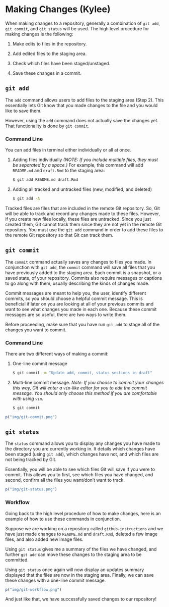 # Making Changes (Kylee) {#making-changes}

When making changes to a repository, generally a combination of `git add`, `git commit`, and `git status` will be used. The high level procedure for making changes is the following:

  1. Make edits to files in the repository.

  2. Add edited files to the staging area.

  3. Check which files have been staged/unstaged.

  4. Save these changes in a commit.

## `git add`

The `add` command allows users to add files to the staging area (Step 2). This essentially lets Git know that you made changes to the file and you would like to save them.

However, using the `add` command does not actually save the changes yet. That functionality is done by `git commit`.

### Command Line

You can add files in terminal either individually or all at once.

(1) Adding files individually _(NOTE: If you include multiple files, they must be separated by a space.)_ For example, this command will add `README.md` and `draft.Rmd` to the staging area:

    ```bash
    $ git add README.md draft.Rmd
    ```


(2) Adding all tracked and untracked files (new, modified, and deleted)

    ```bash
    $ git add -A
    ```

Tracked files are files that are included in the remote Git repository. So, Git will be able to track and record any changes made to these files. However, if you create new files locally, these files are untracked. Since you just created them, Git cannot track them since they are not yet in the remote Git repository. You must use the `git add` command in order to add these files to the remote Git repository so that Git can track them.


## `git commit`

The `commit` command actually saves any changes to files you made. In conjunction with `git add`, the `commit` command will save all files that you have previously added to the staging area. Each commit is a snapshot, or a saved state, of your repository. Commits also require messages or captions to go along with them, usually describing the kinds of changes made.

Commit messages are meant to help you, the user, identify different commits, so you should choose a helpful commit message. This is beneficial if later on you are looking at all of your previous commits and want to see what changes you made in each one. Because these commit messages are so useful, there are two ways to write them.

Before proceeding, make sure that you have run `git add` to stage all of the changes you want to commit.

### Command Line

There are two different ways of making a commit:

(1) One-line commit message

    ```bash
    $ git commit -m "Update add, commit, status sections in draft"
    ```


(2) Multi-line commit message. _Note: If you choose to commit your changes this way, Git will enter a `vim`-like editor for you to edit the commit message. You should only choose this method if you are comfortable with using `vim`._

    ```bash
    $ git commit
    ```

```r
p("img/git-commit.png")
```

## `git status`

The `status` command allows you to display any changes you have made to the directory you are currently working in. It details which changes have been staged (using `git add`), which changes have not, and which files are not being tracked by Git.

Essentially, you will be able to see which files Git will save if you were to commit. This allows you to first, see which files you have changed, and second, confirm all the files you want/don't want to track.

```r
p("img/git-status.png")
```

### Workflow

Going back to the high level procedure of how to make changes, here is an example of how to use these commands in conjunction.

Suppose we are working on a repository called `github-instructions` and we have just made changes to `README.md` and `draft.Rmd`, deleted a few image files, and also added new image files.

Using `git status` gives me a summary of the files we have changed, and further `git add` can move these changes to the staging area to be committed.

Using `git status` once again will now display an updates summary displayed that the files are now in the staging area. Finally, we can save these changes with a one-line commit message.

```r
p("img/git-workflow.png")
```

And just like that, we have successfully saved changes to our repository!
